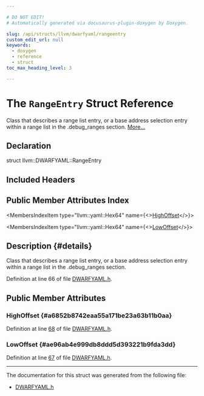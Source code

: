 ```yaml
---

# DO NOT EDIT!
# Automatically generated via docusaurus-plugin-doxygen by Doxygen.

slug: /api/structs/llvm/dwarfyaml/rangeentry
custom_edit_url: null
keywords:
  - doxygen
  - reference
  - struct
toc_max_heading_level: 3

---
```





# The `RangeEntry` Struct Reference

<DoxygenPage pluginConfig={pluginConfig}>

Class that describes a range list entry, or a base address selection entry within a range list in the .debug&#95;ranges section. <a href="#details">More...</a>

## Declaration

<CodeBlock>struct llvm::DWARFYAML::RangeEntry</CodeBlock>

## Included Headers

<IncludesList>
<IncludesListItem
  filePath="llvm/ObjectYAML/DWARFYAML.h"
  permalink="/docs/api/files/include/include/llvm/include/llvm/objectyaml/dwarfyaml-h"
  isLocal="true" />
</IncludesList>

## Public Member Attributes Index

<MembersIndex>

<MembersIndexItem
  type="llvm::yaml::Hex64"
  name={<><a href="#a6852b8742eaa55a171be23a63b11b0aa">HighOffset</a></>}>
</MembersIndexItem>

<MembersIndexItem
  type="llvm::yaml::Hex64"
  name={<><a href="#ae96ab4e999db8ddd5d393221b9fda3dd">LowOffset</a></>}>
</MembersIndexItem>

</MembersIndex>

## Description {#details}

Class that describes a range list entry, or a base address selection entry within a range list in the .debug&#95;ranges section.

Definition at line 66 of file <a href="/docs/api/files/include/include/llvm/include/llvm/objectyaml/dwarfyaml-h">DWARFYAML.h</a>.

<SectionDefinition>

## Public Member Attributes

### HighOffset {#a6852b8742eaa55a171be23a63b11b0aa}

<MemberDefinition
  prototype="llvm::yaml::Hex64 llvm::DWARFYAML::RangeEntry::HighOffset">

Definition at line <a href="/docs/api/files/include/include/llvm/include/llvm/objectyaml/dwarfyaml-h/#l00068">68</a> of file <a href="/docs/api/files/include/include/llvm/include/llvm/objectyaml/dwarfyaml-h">DWARFYAML.h</a>.
</MemberDefinition>

### LowOffset {#ae96ab4e999db8ddd5d393221b9fda3dd}

<MemberDefinition
  prototype="llvm::yaml::Hex64 llvm::DWARFYAML::RangeEntry::LowOffset">

Definition at line <a href="/docs/api/files/include/include/llvm/include/llvm/objectyaml/dwarfyaml-h/#l00067">67</a> of file <a href="/docs/api/files/include/include/llvm/include/llvm/objectyaml/dwarfyaml-h">DWARFYAML.h</a>.
</MemberDefinition>

</SectionDefinition>

<hr/>

The documentation for this struct was generated from the following file:

<ul>
<li><a href="/docs/api/files/include/include/llvm/include/llvm/objectyaml/dwarfyaml-h">DWARFYAML.h</a></li>
</ul>

</DoxygenPage>
